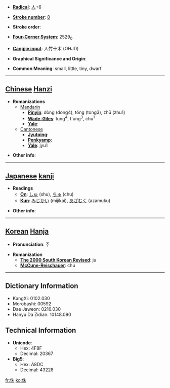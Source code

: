 * '''[[Wiktionary:Chinese radical index| Radical]]''': [[Wiktionary:Chinese radical index 人|人]]+6

* '''[[Wiktionary:Chinese total strokes index|Stroke number]]''': [[Wiktionary:Chinese total strokes index 8|8]]

* '''Stroke order''': 

* '''[[Wiktionary:Chinese four corner index|Four-Corner System]]''': 2529<sub>0</sub>

* '''[[Wiktionary:Chinese Cangjie index|Cangjie input]]''': 人竹十木 (OHJD)

* '''Graphical Significance and Origin''': 

* '''Common Meaning''': small, little, tiny, dwarf

----

== [[Chinese]] [[Hanzi]] ==

* '''Romanizations'''
** [[Mandarin]]
*** '''[[Pinyin]]''': dòng (dong4), tǒng (tong3), zhū (zhu1)
*** '''[[Wade-Giles]]''': tung<sup>4</sup>, t'ung<sup>3</sup>, chu<sup>1</sup>
*** '''[[Yale]]''': 
**[[Cantonese]]
***'''[[Jyutping]]''':
***'''[[Penkyamp]]''': 
***'''[[Yale]]''': jyu1

* '''Other info''': 

----

== [[Japanese]] [[kanji]] ==

* '''Readings'''
** '''[[On]]''': [[しゅ]] (shu), [[ちゅ]] (chu)
** '''[[Kun]]''': [[みじかい]] (mijikai), [[あざむく]] (azamuku)

* '''Other info''':  

----

== [[Korean]] [[Hanja]] ==

* '''Pronunciation''': 주

* '''Romanization'''
** '''[[The 2000 South Korean Revised Romanization|The 2000 South Korean Revised]]''': ju
** '''[[McCune-Reischauer]]''': chu

----

== Dictionary Information ==

* KangXi: 0102.030
* Morobashi: 00592
* Dae Jaweon: 0216.030
* Hanyu Da Zidian: 10148.090

== Technical Information ==

* '''Unicode''':
** Hex: 4F8F
** Decimal: 20367
* '''Big5''':
** Hex: A8DC
** Decimal: 43228

[[fr:侏]]
[[ko:侏]]